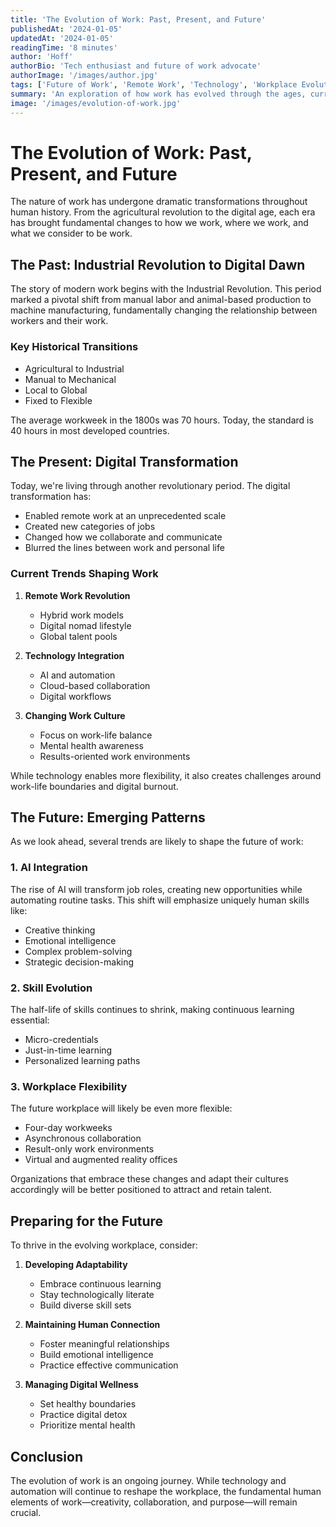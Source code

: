 ```yaml
---
title: 'The Evolution of Work: Past, Present, and Future'
publishedAt: '2024-01-05'
updatedAt: '2024-01-05'
readingTime: '8 minutes'
author: 'Hoff'
authorBio: 'Tech enthusiast and future of work advocate'
authorImage: '/images/author.jpg'
tags: ['Future of Work', 'Remote Work', 'Technology', 'Workplace Evolution']
summary: 'An exploration of how work has evolved through the ages, current trends shaping the workplace, and predictions for the future of work.'
image: '/images/evolution-of-work.jpg'
---
```



# The Evolution of Work: Past, Present, and Future

The nature of work has undergone dramatic transformations throughout human history. From the agricultural revolution to the digital age, each era has brought fundamental changes to how we work, where we work, and what we consider to be work.

## The Past: Industrial Revolution to Digital Dawn

The story of modern work begins with the Industrial Revolution. This period marked a pivotal shift from manual labor and animal-based production to machine manufacturing, fundamentally changing the relationship between workers and their work.

### Key Historical Transitions
- Agricultural to Industrial
- Manual to Mechanical
- Local to Global
- Fixed to Flexible

<Callout type="info">
  The average workweek in the 1800s was 70 hours. Today, the standard is 40 hours in most developed countries.
</Callout>

## The Present: Digital Transformation

Today, we're living through another revolutionary period. The digital transformation has:
- Enabled remote work at an unprecedented scale
- Created new categories of jobs
- Changed how we collaborate and communicate
- Blurred the lines between work and personal life

### Current Trends Shaping Work

1. **Remote Work Revolution**
   - Hybrid work models
   - Digital nomad lifestyle
   - Global talent pools

2. **Technology Integration**
   - AI and automation
   - Cloud-based collaboration
   - Digital workflows

3. **Changing Work Culture**
   - Focus on work-life balance
   - Mental health awareness
   - Results-oriented work environments

<Callout type="warning">
  While technology enables more flexibility, it also creates challenges around work-life boundaries and digital burnout.
</Callout>

## The Future: Emerging Patterns

As we look ahead, several trends are likely to shape the future of work:

### 1. AI Integration
The rise of AI will transform job roles, creating new opportunities while automating routine tasks. This shift will emphasize uniquely human skills like:
- Creative thinking
- Emotional intelligence
- Complex problem-solving
- Strategic decision-making

### 2. Skill Evolution
The half-life of skills continues to shrink, making continuous learning essential:
- Micro-credentials
- Just-in-time learning
- Personalized learning paths

### 3. Workplace Flexibility
The future workplace will likely be even more flexible:
- Four-day workweeks
- Asynchronous collaboration
- Result-only work environments
- Virtual and augmented reality offices

<Callout type="success">
  Organizations that embrace these changes and adapt their cultures accordingly will be better positioned to attract and retain talent.
</Callout>

## Preparing for the Future

To thrive in the evolving workplace, consider:

1. **Developing Adaptability**
   - Embrace continuous learning
   - Stay technologically literate
   - Build diverse skill sets

2. **Maintaining Human Connection**
   - Foster meaningful relationships
   - Build emotional intelligence
   - Practice effective communication

3. **Managing Digital Wellness**
   - Set healthy boundaries
   - Practice digital detox
   - Prioritize mental health

## Conclusion

The evolution of work is an ongoing journey. While technology and automation will continue to reshape the workplace, the fundamental human elements of work—creativity, collaboration, and purpose—will remain crucial.

<div className="border-t border-border/40 mt-8 pt-6">
  <div className="space-y-6">
    <FeedbackButtons />
    <NewsletterSignup />
  </div>
</div>

<AuthorBio 
  author={frontmatter.author}
  image={frontmatter.authorImage}
  bio={frontmatter.authorBio}
/>
